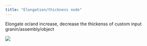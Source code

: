 ```yaml
---
title: "Elongation/thickness node"
---
```


Elongate or/and increase, decrease the thickenss of custom input granin/assembly/object

![](images/cn-tools-elongation-example01.png)
